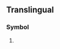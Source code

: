 {{also|gy|Gy|.gy|gy.|gþ}}
==Translingual==

===Symbol===
{{mul-symbol}}

# {{ISO 3166|1|2|Guyana}}
#: {{syn|mul|GUY|qq1={{w|ISO 3166-1 alpha-3|alpha-3}}}}

{{c|mul|Guyana}}